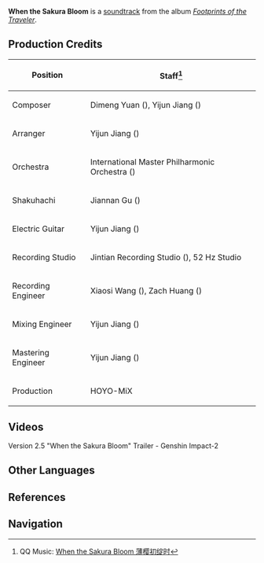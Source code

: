 {{Soundtrack Infobox
|title          = When the Sakura Bloom
|image          = Footprints of the Traveler.png
|album          = Footprints of the Traveler
|disc           =
|number         = 12
|featured       =
|featured2      =
|featured3      =
|featured_disc  =
|featured_disc2 =
|featured_disc3 =
|youtube_id     = IAtQs-wJqI8
|spotify_id     = 7AlaeOUUdJqBvVytXAjiL0
|played_in      = Version Trailer
|during         = [https://youtu.be/S71sh48SaHc Version 2.5 "When the Sakura Bloom" Trailer]
|domain         =
|previous       = Fleeting Colors in Flight (Soundtrack)
|next           = Zephyr of the Violet Garden (Soundtrack)
}}
'''When the Sakura Bloom''' is a [[soundtrack]] from the album ''[[Footprints of the Traveler]]''.

==Production Credits==
{| class="wikitable" style="text-align:left; height:0.5em"
! Position
! Staff<ref>QQ Music: [https://y.qq.com/n/ryqq/songDetail/372680366 When the Sakura Bloom 薄樱初绽时]</ref>
|-
! Composer
| Dimeng Yuan ({{zh|苑迪萌}}), Yijun Jiang ({{zh|姜以君}})
|-
! Arranger
| Yijun Jiang ({{zh|姜以君}})
|-
! Orchestra
| International Master Philharmonic Orchestra ({{zh|国际首席爱乐乐团}})
|-
! Shakuhachi
| Jiannan Gu ({{zh|顾剑楠}})
|-
! Electric Guitar
| Yijun Jiang ({{zh|姜以君}})
|-
! Recording Studio
| Jintian Recording Studio ({{zh|金田录音棚}}), 52&nbsp;Hz Studio
|-
! Recording Engineer
| Xiaosi Wang ({{zh|王小四}}), Zach Huang ({{zh|黄巍}})
|-
! Mixing Engineer
| Yijun Jiang ({{zh|姜以君}})
|-
! Mastering Engineer
| Yijun Jiang ({{zh|姜以君}})
|-
! Production
| HOYO-MiX
|}

==Videos==
<gallery hideaddbutton="true" captionalign="center">
Version 2.5 "When the Sakura Bloom" Trailer - Genshin Impact-2
</gallery>
<!--
==Trivia==
-->
==Other Languages==
{{Transclude|Version/2.5|Other Languages}}

==References==
{{Reflist}}

==Navigation==
{{Soundtrack Navbox|Footprints of the Traveler}}